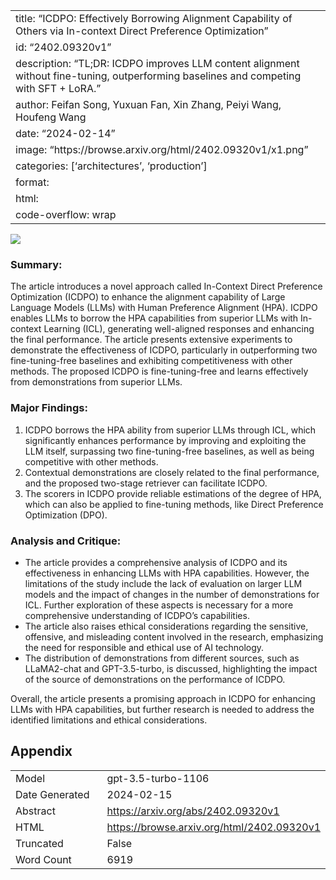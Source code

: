 
---
title: "ICDPO: Effectively Borrowing Alignment Capability of Others via In-context Direct Preference Optimization"
id: "2402.09320v1"
description: "TL;DR: ICDPO improves LLM content alignment without fine-tuning, outperforming baselines and competing with SFT + LoRA."
author: Feifan Song, Yuxuan Fan, Xin Zhang, Peiyi Wang, Houfeng Wang
date: "2024-02-14"
image: "https://browse.arxiv.org/html/2402.09320v1/x1.png"
categories: ['architectures', 'production']
format:
  html:
    code-overflow: wrap
---

![](https://browse.arxiv.org/html/2402.09320v1/x1.png)

### Summary:
The article introduces a novel approach called In-Context Direct Preference Optimization (ICDPO) to enhance the alignment capability of Large Language Models (LLMs) with Human Preference Alignment (HPA). ICDPO enables LLMs to borrow the HPA capabilities from superior LLMs with In-context Learning (ICL), generating well-aligned responses and enhancing the final performance. The article presents extensive experiments to demonstrate the effectiveness of ICDPO, particularly in outperforming two fine-tuning-free baselines and exhibiting competitiveness with other methods. The proposed ICDPO is fine-tuning-free and learns effectively from demonstrations from superior LLMs.

### Major Findings:
1. ICDPO borrows the HPA ability from superior LLMs through ICL, which significantly enhances performance by improving and exploiting the LLM itself, surpassing two fine-tuning-free baselines, as well as being competitive with other methods.
2. Contextual demonstrations are closely related to the final performance, and the proposed two-stage retriever can facilitate ICDPO.
3. The scorers in ICDPO provide reliable estimations of the degree of HPA, which can also be applied to fine-tuning methods, like Direct Preference Optimization (DPO).

### Analysis and Critique:
- The article provides a comprehensive analysis of ICDPO and its effectiveness in enhancing LLMs with HPA capabilities. However, the limitations of the study include the lack of evaluation on larger LLM models and the impact of changes in the number of demonstrations for ICL. Further exploration of these aspects is necessary for a more comprehensive understanding of ICDPO's capabilities.
- The article also raises ethical considerations regarding the sensitive, offensive, and misleading content involved in the research, emphasizing the need for responsible and ethical use of AI technology.
- The distribution of demonstrations from different sources, such as LLaMA2-chat and GPT-3.5-turbo, is discussed, highlighting the impact of the source of demonstrations on the performance of ICDPO.

Overall, the article presents a promising approach in ICDPO for enhancing LLMs with HPA capabilities, but further research is needed to address the identified limitations and ethical considerations.

## Appendix

|          |          |
|----------|----------|
| Model     | gpt-3.5-turbo-1106       |
| Date Generated     | 2024-02-15       |
| Abstract | [https://arxiv.org/abs/2402.09320v1](https://arxiv.org/abs/2402.09320v1)        |
| HTML     | [https://browse.arxiv.org/html/2402.09320v1](https://browse.arxiv.org/html/2402.09320v1)       |
| Truncated       | False       |
| Word Count       | 6919       |